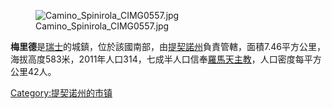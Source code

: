 {{Expand language|1=en|time=2020-07-05T12:59:34+00:00}}
{{Unreferenced|time=2020-07-05T12:59:34+00:00}}
[[Image:Camino_Spinirola_CIMG0557.jpg|right]]

'''梅里德'''是[[瑞士|瑞士]]的城鎮，位於該國南部，由[[提契諾州|提契諾州]]負責管轄，面積7.46平方公里，海拔高度583米，2011年人口314，七成半人口信奉[[羅馬天主教|羅馬天主教]]，人口密度每平方公里42人。

{{Authority control}}
{{Switzerland-geo-stub}}
[[Category:提契诺州的市镇|Category:提契诺州的市镇]]